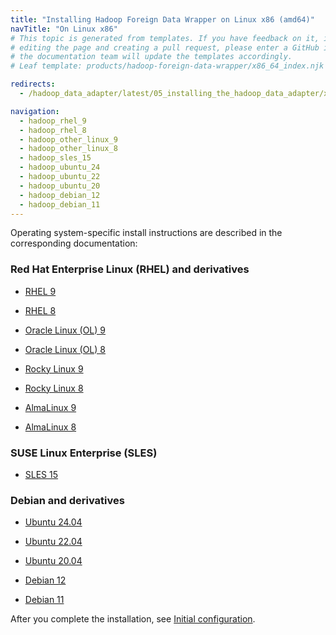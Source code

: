 ```yaml
---
title: "Installing Hadoop Foreign Data Wrapper on Linux x86 (amd64)"
navTitle: "On Linux x86"
# This topic is generated from templates. If you have feedback on it, instead of
# editing the page and creating a pull request, please enter a GitHub issue and
# the documentation team will update the templates accordingly.
# Leaf template: products/hadoop-foreign-data-wrapper/x86_64_index.njk

redirects:
  - /hadoop_data_adapter/latest/05_installing_the_hadoop_data_adapter/x86_amd64/

navigation:
  - hadoop_rhel_9
  - hadoop_rhel_8
  - hadoop_other_linux_9
  - hadoop_other_linux_8
  - hadoop_sles_15
  - hadoop_ubuntu_24
  - hadoop_ubuntu_22
  - hadoop_ubuntu_20
  - hadoop_debian_12
  - hadoop_debian_11
---
```


Operating system-specific install instructions are described in the corresponding documentation:

### Red Hat Enterprise Linux (RHEL) and derivatives

- [RHEL 9](hadoop_rhel_9)

- [RHEL 8](hadoop_rhel_8)

- [Oracle Linux (OL) 9](hadoop_rhel_9)

- [Oracle Linux (OL) 8](hadoop_rhel_8)

- [Rocky Linux 9](hadoop_other_linux_9)

- [Rocky Linux 8](hadoop_other_linux_8)

- [AlmaLinux 9](hadoop_other_linux_9)

- [AlmaLinux 8](hadoop_other_linux_8)

### SUSE Linux Enterprise (SLES)

- [SLES 15](hadoop_sles_15)

### Debian and derivatives

- [Ubuntu 24.04](hadoop_ubuntu_24)

- [Ubuntu 22.04](hadoop_ubuntu_22)

- [Ubuntu 20.04](hadoop_ubuntu_20)

- [Debian 12](hadoop_debian_12)

- [Debian 11](hadoop_debian_11)

After you complete the installation, see [Initial configuration](../../configuring).
